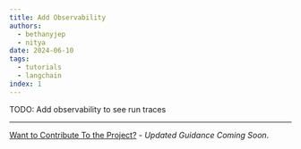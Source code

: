 ```yaml
---
title: Add Observability
authors:
  - bethanyjep
  - nitya
date: 2024-06-10
tags:
  - tutorials
  - langchain
index: 1
---
```


TODO: Add observability to see run traces

---
[Want to Contribute To the Project?](/docs/contributing/) - _Updated Guidance Coming Soon_.
